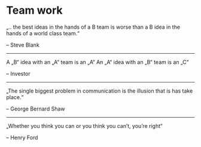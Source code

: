

<Layout>


# Team work
„.. the best ideas in the hands of a B team is worse than a B idea in the hands of a world class team.“

– Steve Blank

***

A „B“ idea with an „A“ team is an „A“
An „A“ idea with an „B“ team is an „C“

– Investor

***

„The single biggest problem in communication is the illusion that is has take place.“

– George Bernard Shaw

***

„Whether you think you can or you think you can’t, you’re right“

– Henry Ford


</Layout>